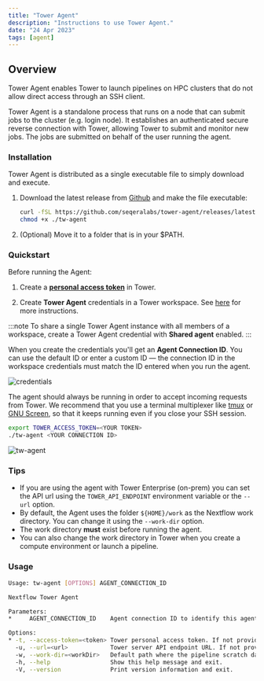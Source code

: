 ```yaml
---
title: "Tower Agent"
description: "Instructions to use Tower Agent."
date: "24 Apr 2023"
tags: [agent]
---
```


## Overview

Tower Agent enables Tower to launch pipelines on HPC clusters that do not allow direct access through an SSH client.

Tower Agent is a standalone process that runs on a node that can submit jobs to the cluster (e.g. login node). It establishes an authenticated secure reverse connection with Tower, allowing Tower to submit and monitor new
jobs. The jobs are submitted on behalf of the user running the agent.

### Installation

Tower Agent is distributed as a single executable file to simply download and execute.

1. Download the latest release from [Github](https://github.com/seqeralabs/tower-agent) and make the file executable:

   ```bash
   curl -fSL https://github.com/seqeralabs/tower-agent/releases/latest/download/tw-agent-linux-x86_64 > tw-agent
   chmod +x ./tw-agent
   ```

2. (Optional) Move it to a folder that is in your $PATH.

### Quickstart

Before running the Agent:

1. Create a [**personal access token**](../../api/overview.mdx#authentication) in Tower.

2. Create **Tower Agent** credentials in a Tower workspace. See [here](../../credentials/overview.mdx) for more instructions.

:::note
To share a single Tower Agent instance with all members of a workspace, create a Tower Agent credential with **Shared agent** enabled.
:::

When you create the credentials you'll get an **Agent Connection ID**. You can use the default ID or enter a custom ID — the connection ID in the workspace credentials must match the ID entered when you run the agent.

![credentials](../../_images/tw_agent.png)

The agent should always be running in order to accept incoming requests from Tower. We recommend that you use a terminal multiplexer like [tmux](https://github.com/tmux/tmux) or [GNU Screen](https://www.gnu.org/software/screen/), so that it keeps running even if you close your SSH session.

```bash
export TOWER_ACCESS_TOKEN=<YOUR TOKEN>
./tw-agent <YOUR CONNECTION ID>
```

![tw-agent](../../_images/tw_agent_running.png)

### Tips

- If you are using the agent with Tower Enterprise (on-prem) you can set the API url using the `TOWER_API_ENDPOINT` environment variable or the `--url` option.
- By default, the Agent uses the folder `${HOME}/work` as the Nextflow work directory. You can change it using the `--work-dir` option.
- The work directory **must** exist before running the agent.
- You can also change the work directory in Tower when you create a compute environment or launch a pipeline.

### Usage

```bash
Usage: tw-agent [OPTIONS] AGENT_CONNECTION_ID

Nextflow Tower Agent

Parameters:
*     AGENT_CONNECTION_ID    Agent connection ID to identify this agent.

Options:
* -t, --access-token=<token> Tower personal access token. If not provided TOWER_ACCESS_TOKEN variable will be used.
  -u, --url=<url>            Tower server API endpoint URL. If not provided TOWER_API_ENDPOINT variable will be used [default: https://api.cloud.seqera.io].
  -w, --work-dir=<workDir>   Default path where the pipeline scratch data is stored. It can be changed when launching a pipeline from Tower [default: ~/work].
  -h, --help                 Show this help message and exit.
  -V, --version              Print version information and exit.
```
